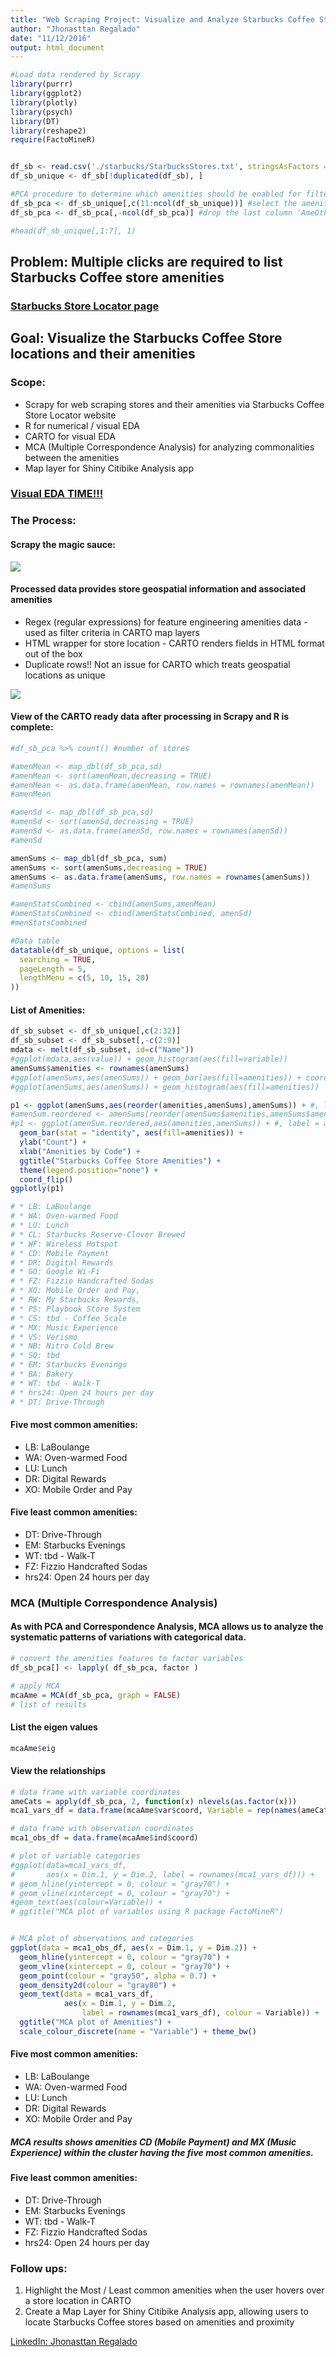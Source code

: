 ```yaml
---
title: "Web Scraping Project: Visualize and Analyze Starbucks Coffee Store Amenities"
author: "Jhonasttan Regalado"
date: "11/12/2016"
output: html_document
---
```


```r
#Load data rendered by Scrapy
library(purrr)
library(ggplot2)
library(plotly)
library(psych)
library(DT)
library(reshape2)
require(FactoMineR)


df_sb <- read.csv('./starbucks/StarbucksStores.txt', stringsAsFactors = FALSE)
df_sb_unique <- df_sb[!duplicated(df_sb), ]

#PCA procedure to determine which amenities should be enabled for filtering on the map
df_sb_pca <- df_sb_unique[,c(11:ncol(df_sb_unique))] #select the amenities columns
df_sb_pca <- df_sb_pca[,-ncol(df_sb_pca)] #drop the last column 'AmeOther'

#head(df_sb_unique[,1:7], 1)

```

## Problem: Multiple clicks are required to list Starbucks Coffee store amenities 

### [Starbucks Store Locator page](https://www.starbucks.com/store-locator?map=39.635307,-101.337891,5z)

## Goal: Visualize the Starbucks Coffee Store locations and their amenities

### Scope: 

* Scrapy for web scraping stores and their amenities via Starbucks Coffee Store Locator website
* R for numerical / visual EDA
* CARTO for visual EDA
* MCA (Multiple Correspondence Analysis) for analyzing commonalities between the amenities
* Map layer for Shiny Citibike Analysis app


### [Visual EDA TIME!!!](https://jhonasttan.carto.com/viz/69f64b70-a6c8-11e6-8d32-0e233c30368f/public_map)

### The Process: 

#### Scrapy the magic sauce:
![](./starbucks/scrapyImage.png)

#### Processed data provides store geospatial information and associated amenities

* Regex (regular expressions) for feature engineering amenities data - used as filter criteria in CARTO map layers
* HTML wrapper for store location - CARTO renders fields in HTML format out of the box
* Duplicate rows!! Not an issue for CARTO which treats geospatial locations as unique

![](pythonSpyder.png) 




#### View of the CARTO ready data after processing in Scrapy and R is complete:
    
```r

#df_sb_pca %>% count() #number of stores

#amenMean <- map_dbl(df_sb_pca,sd)
#amenMean <- sort(amenMean,decreasing = TRUE)
#amenMean <- as.data.frame(amenMean, row.names = rownames(amenMean))
#amenMean

#amenSd <- map_dbl(df_sb_pca,sd)
#amenSd <- sort(amenSd,decreasing = TRUE)
#amenSd <- as.data.frame(amenSd, row.names = rownames(amenSd))
#amenSd

amenSums <- map_dbl(df_sb_pca, sum)
amenSums <- sort(amenSums,decreasing = TRUE)
amenSums <- as.data.frame(amenSums, row.names = rownames(amenSums))
#amenSums

#amenStatsCombined <- cbind(amenSums,amenMean)
#amenStatsCombined <- cbind(amenStatsCombined, amenSd)
#menStatsCombined

#Data table
datatable(df_sb_unique, options = list(
  searching = TRUE,
  pageLength = 5,
  lengthMenu = c(5, 10, 15, 20)
))
```


#### List of Amenities:

```r

df_sb_subset <- df_sb_unique[,c(2:32)]
df_sb_subset <- df_sb_subset[,-c(2:9)]
mdata <- melt(df_sb_subset, id=c("Name"))
#ggplot(mdata,aes(value)) + geom_histogram(aes(fill=variable))
amenSums$amenities <- rownames(amenSums)
#ggplot(amenSums,aes(amenSums)) + geom_bar(aes(fill=amenities)) + coord_flip()
#ggplot(amenSums,aes(amenSums)) + geom_histogram(aes(fill=amenities))

p1 <- ggplot(amenSums,aes(reorder(amenities,amenSums),amenSums)) + #, label = amenSums$amenSums
#amenSum.reordered <- amenSums[reorder(amenSums$amenities,amenSums$amenSums),]
#p1 <- ggplot(amenSum.reordered,aes(amenities,amenSums)) + #, label = amenSums$amenSums
  geom_bar(stat = "identity", aes(fill=amenities)) + 
  ylab("Count") + 
  xlab("Amenities by Code") +
  ggtitle("Starbucks Coffee Store Amenities") +
  theme(legend.position="none") +
  coord_flip()
ggplotly(p1)

# * LB: LaBoulange
# * WA: Oven-warmed Food
# * LU: Lunch
# * CL: Starbucks Reserve-Clover Brewed
# * WF: Wireless Hotspot
# * CD: Mobile Payment
# * DR: Digital Rewards
# * GO: Google Wi-Fi
# * FZ: Fizzio Handcrafted Sodas
# * XO: Mobile Order and Pay,
# * RW: My Starbucks Rewards,
# * PS: Playbook Store System
# * CS: tbd - Coffee Scale
# * MX: Music Experience
# * VS: Verismo
# * NB: Nitro Cold Brew
# * SQ: tbd
# * EM: Starbucks Evenings
# * BA: Bakery
# * WT: tbd - Walk-T
# * hrs24: Open 24 hours per day
# * DT: Drive-Through

```

#### Five most common amenities:

* LB: LaBoulange
* WA: Oven-warmed Food
* LU: Lunch
* DR: Digital Rewards
* XO: Mobile Order and Pay

#### Five least common amenities:

* DT: Drive-Through
* EM: Starbucks Evenings
* WT: tbd - Walk-T
* FZ: Fizzio Handcrafted Sodas
* hrs24: Open 24 hours per day

### MCA (Multiple Correspondence Analysis)

#### As with PCA and Correspondence Analysis, MCA allows us to analyze the systematic patterns of variations with categorical data. 

```r
# convert the amenities features to factor variables
df_sb_pca[] <- lapply( df_sb_pca, factor )

# apply MCA
mcaAme = MCA(df_sb_pca, graph = FALSE)
# list of results
```

#### List the eigen values

```r
mcaAme$eig
```

#### View the relationships

```r
# data frame with variable coordinates
ameCats = apply(df_sb_pca, 2, function(x) nlevels(as.factor(x)))
mca1_vars_df = data.frame(mcaAme$var$coord, Variable = rep(names(ameCats), ameCats))

# data frame with observation coordinates
mca1_obs_df = data.frame(mcaAme$ind$coord)

# plot of variable categories
#ggplot(data=mca1_vars_df, 
#       aes(x = Dim.1, y = Dim.2, label = rownames(mca1_vars_df))) +
# geom_hline(yintercept = 0, colour = "gray70") +
# geom_vline(xintercept = 0, colour = "gray70") +
#geom_text(aes(colour=Variable)) +
# ggtitle("MCA plot of variables using R package FactoMineR")


# MCA plot of observations and categories
ggplot(data = mca1_obs_df, aes(x = Dim.1, y = Dim.2)) +
  geom_hline(yintercept = 0, colour = "gray70") +
  geom_vline(xintercept = 0, colour = "gray70") +
  geom_point(colour = "gray50", alpha = 0.7) +
  geom_density2d(colour = "gray80") +
  geom_text(data = mca1_vars_df, 
            aes(x = Dim.1, y = Dim.2, 
                label = rownames(mca1_vars_df), colour = Variable)) +
  ggtitle("MCA plot of Amenities") +
  scale_colour_discrete(name = "Variable") + theme_bw()
```

#### Five most common amenities:

* LB: LaBoulange
* WA: Oven-warmed Food
* LU: Lunch
* DR: Digital Rewards
* XO: Mobile Order and Pay

##### MCA results shows amenities CD (Mobile Payment) and MX (Music Experience) within the cluster having the five most common amenities.

#### Five least common amenities:

* DT: Drive-Through
* EM: Starbucks Evenings
* WT: tbd - Walk-T
* FZ: Fizzio Handcrafted Sodas
* hrs24: Open 24 hours per day

### Follow ups:

  1. Highlight the Most / Least common amenities when the user hovers over a store location in CARTO
  2. Create a Map Layer for Shiny Citibike Analysis app, allowing users to locate Starbucks Coffee stores based on amenities and proximity
  
[LinkedIn: Jhonasttan Regalado](https://www.linkedin.com/in/jhonasttanregalado)
  

  
  